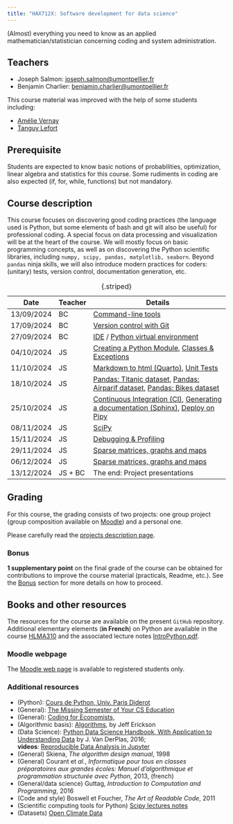 ```yaml
---
title: "HAX712X: Software development for data science"
---
```


(Almost) everything you need to know as an applied mathematician/statistician concerning coding and system administration.

## Teachers

- Joseph Salmon: [joseph.salmon@umontpellier.fr](mailto:joseph.salmon@umontpellier.fr)
- Benjamin Charlier: [benjamin.charlier@umontpellier.fr](mailto:benjamin.charlier@umontpellier.fr)

This course material was improved with the help of some students including:

- [Amélie Vernay](https://github.com/AmelieVernay)
- [Tanguy Lefort](https://github.com/tanglef)


## Prerequisite

Students are expected to know basic notions of probabilities, optimization, linear algebra and statistics for this course.
Some rudiments in coding are also expected (if, for, while, functions) but not mandatory.

## Course description

This course focuses on discovering good coding practices (the language used is Python, but some elements of bash and git will also be useful) for professional coding.
A special focus on data processing and visualization will be at the heart of the course.
We will mostly focus on basic programming concepts, as well as on discovering the Python scientific libraries, including ```numpy, scipy, pandas, matplotlib, seaborn```.
Beyond `pandas` ninja skills, we will also introduce modern practices for coders: (unitary) tests, version control, documentation generation, etc.

|Date      |Teacher |Details |
|----------|------|------------------------------------------------------------------------------------------------------|
|13/09/2024|BC    |[Command-line tools](Courses/Bash/tp.qmd)                                                             |
|17/09/2024|BC    |[Version control with Git](Courses/Git/tp.qmd)                                                        |
|27/09/2024|BC    |[IDE](Courses/IDE/tp.qmd) / [Python virtual environment](Courses/Venv/tp.qmd)                         |
|04/10/2024|JS |[Creating a Python Module](Courses/Python-modules/tp.qmd), [Classes & Exceptions](Courses/ClassesExceptions/tp.qmd)|
|11/10/2024|JS    |[Markdown to html (Quarto)](Courses/Docs/tp.qmd), [Unit Tests](Courses/Test/tp.qmd)|
|18/10/2024|JS    |[Pandas: Titanic dataset](Courses/Pandas/pandas_titanic.qmd), [Pandas: Airparif dataset](Courses/Pandas/pandas_airparif.qmd), [Pandas: Bikes dataset](Courses/Pandas/pandas_titanic.qmd)|
|25/10/2024|JS    |[Continuous Integration (CI)](Courses/CI/tp.qmd), [Generating a documentation (Sphinx)](Courses/Docs/tp.qmd), [Deploy on Pipy](Courses/Python-modules/tp.qmd)|
|08/11/2024|JS    |[SciPy](Courses/ScipyNumpy/tp.qmd)                                                                    |
|15/11/2024|JS    |[Debugging & Profiling](Courses/ProfilingDebugging/tp.qmd)                                                 |
|29/11/2024|JS    |[Sparse matrices, graphs and maps](Courses/TimeMemory/tp.qmd)                                                                   |
|06/12/2024|JS    |[Sparse matrices, graphs and maps](Courses/TimeMemory/tp.qmd)                                                                   |
|13/12/2024|JS + BC |The end:  Project presentations                                                                       |
:  {.striped}


## Grading

For this course, the grading consists of two projects: one group project (group composition available on [Moodle](https://moodle.umontpellier.fr/course/view.php?id=22454)) and a personal one.

Please carefully read the [projects description page](Projects/2024-2025/README.qmd).

### Bonus

**1 supplementary point** on the final grade of the course can be obtained for contributions to improve the course material (practicals, Readme, etc.).
See the [Bonus](Bonus/README.qmd) section for more details on how to proceed.



## Books and other resources

The resources for the course are available on the present `GitHub` repository. Additional elementary elements (**in French**) on Python are available in the course [HLMA310](http://josephsalmon.eu/HLMA310.html) and the associated lecture notes [IntroPython.pdf](http://josephsalmon.eu/enseignement/Montpellier/HLMA310/IntroPython.pdf).

### Moodle webpage

The [Moodle web page](https://moodle.umontpellier.fr/course/view.php?id=22454) is available to registered students only.

### Additional resources
* (Python): [Cours de Python, Univ. Paris Diderot](https://python.sdv.univ-paris-diderot.fr/)
*  (General): [The Missing Semester of Your CS Education](https://missing.csail.mit.edu/)
*  (General): [Coding for Economists,](https://aeturrell.github.io/coding-for-economists/)
*  (Algorithmic basis): [Algorithms](https://jeffe.cs.illinois.edu/teaching/algorithms/#book), by Jeff Erickson
*  (Data Science): [Python Data Science Handbook, With Application to Understanding Data](https://jakevdp.github.io/PythonDataScienceHandbook/) by J. Van DerPlas, 2016;<br>
 **videos**: [Reproducible Data Analysis in Jupyter](http://jakevdp.github.io/blog/2017/03/03/reproducible-data-analysis-in-jupyter/)
*  (General) Skiena, *The algorithm design manual*, 1998
*  (General) Courant et *al.*, *Informatique pour tous en classes préparatoires aux grandes écoles: Manuel d'algorithmique et programmation structurée avec Python*, 2013, (french)
*  (General/data science) Guttag, *Introduction to Computation and Programming*,
2016
*  (Code and style) Boswell et Foucher, *The Art of Readable Code*, 2011
*  (Scientific computing tools for Python) [Scipy lectures notes](https://scipy-lectures.org/intro/)
*  (Datasets) [Open Climate Data](http://openclimatedata.net/)
